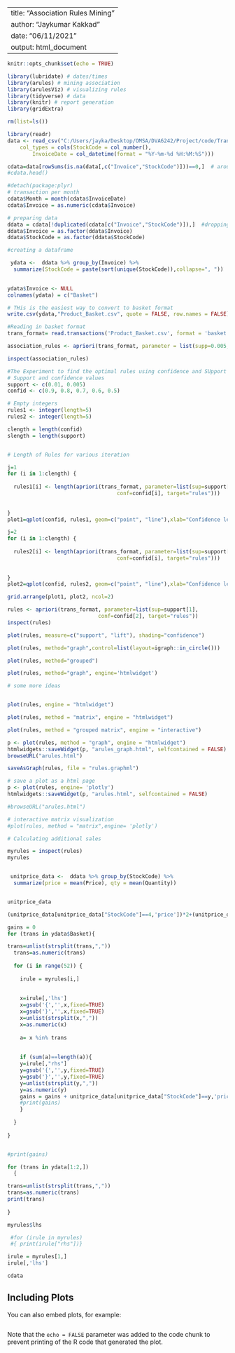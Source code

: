 
---
title: "Association Rules Mining"
author: "Jaykumar Kakkad"
date: "06/11/2021"
output: html_document
---

```r
knitr::opts_chunk$set(echo = TRUE)
```

```r
library(lubridate) # dates/times
library(arules) # mining association 
library(arulesViz) # visualizing rules
library(tidyverse) # data
library(knitr) # report generation
library(gridExtra)

```

```r
rm(list=ls())
```


```r
library(readr)
data <- read_csv("C:/Users/jayka/Desktop/OMSA/DVA6242/Project/code/TransactDataClean_3110.csv", 
    col_types = cols(StockCode = col_number(), 
        InvoiceDate = col_datetime(format = "%Y-%m-%d %H:%M:%S")))

```

```r

cdata=data[rowSums(is.na(data[,c("Invoice","StockCode")]))==0,]  # around 100 rows have NA in StockCode and hence those rows removed
#cdata.head()
```

```r
#detach(package:plyr)
# transaction per month
cdata$Month = month(cdata$InvoiceDate)
cdata$Invoice = as.numeric(cdata$Invoice)
```

```r

# preparing data
ddata = cdata[!duplicated(cdata[c("Invoice","StockCode")]),]  #dropping duplicates of stocks from each invoice
ddata$Invoice = as.factor(ddata$Invoice)
ddata$StockCode = as.factor(ddata$StockCode)

#creating a dataframe

 ydata <-  ddata %>% group_by(Invoice) %>%
  summarize(StockCode = paste(sort(unique(StockCode)),collapse=", "))
 
```

```r
ydata$Invoice <- NULL
colnames(ydata) = c("Basket")

```

```r
# THis is the easiest way to convert to basket format
write.csv(ydata,"Product_Basket.csv", quote = FALSE, row.names = FALSE)
```

```r
#Reading in basket format
trans_format= read.transactions('Product_Basket.csv', format = 'basket', sep=',')
```


```r
association_rules <- apriori(trans_format, parameter = list(supp=0.005, conf=0.8,maxlen=10))
```

```r
inspect(association_rules)

```


```r
#The Experiment to find the optimal rules using confidence and SUpport
# Support and confidence values
support <- c(0.01, 0.005)
confid <- c(0.9, 0.8, 0.7, 0.6, 0.5)

# Empty integers 
rules1 <- integer(length=5)
rules2 <- integer(length=5)

clength = length(confid)
slength = length(support)


# Length of Rules for various iteration

j=1
for (i in 1:clength) {
  
  rules1[i] <- length(apriori(trans_format, parameter=list(sup=support[j], 
                                   conf=confid[i], target="rules")))
  
  
}
plot1=qplot(confid, rules1, geom=c("point", "line"),xlab="Confidence level", ylab="Number of rules found")

j=2
for (i in 1:clength) {
  
  rules2[i] <- length(apriori(trans_format, parameter=list(sup=support[j], 
                                   conf=confid[i], target="rules")))
  
  
}
plot2=qplot(confid, rules2, geom=c("point", "line"),xlab="Confidence level", ylab="Number of rules found")

grid.arrange(plot1, plot2, ncol=2)

```



```r
rules <- apriori(trans_format, parameter=list(sup=support[1], 
                             conf=confid[2], target="rules"))
inspect(rules)
```
```r
plot(rules, measure=c("support", "lift"), shading="confidence")
```
```r
plot(rules, method="graph",control=list(layout=igraph::in_circle()))
```
```r
plot(rules, method="grouped")
```
```r
plot(rules, method="graph", engine='htmlwidget')
```
```r
# some more ideas



```


```r
plot(rules, engine = "htmlwidget")
```


```r
plot(rules, method = "matrix", engine = "htmlwidget")
```


```r
plot(rules, method = "grouped matrix", engine = "interactive")
```
```r
p <- plot(rules, method = "graph", engine = "htmlwidget")
htmlwidgets::saveWidget(p, "arules_graph.html", selfcontained = FALSE)
browseURL("arules.html")
```


```r
saveAsGraph(rules, file = "rules.graphml")
```

```r
# save a plot as a html page
p <- plot(rules, engine= 'plotly')
htmlwidgets::saveWidget(p, "arules.html", selfcontained = FALSE)
```


```r
#browseURL("arules.html")

# interactive matrix visualization
#plot(rules, method = "matrix",engine= 'plotly')
```


```r
# Calculating additional sales

myrules = inspect(rules)
myrules
```

```r

```

```r
 unitprice_data <-  ddata %>% group_by(StockCode) %>%
  summarize(price = mean(Price), qty = mean(Quantity))


unitprice_data

```
```r
(unitprice_data[unitprice_data["StockCode"]==4,'price'])*2+(unitprice_data[unitprice_data["StockCode"]==37,'price'])*2 

```

```r
gains = 0
for (trans in ydata$Basket){

trans=unlist(strsplit(trans,","))
  trans=as.numeric(trans)
  
  for (i in range(52)) {
    
    irule = myrules[i,]
    
    
    x=irule[,'lhs']
    x=gsub('{','',x,fixed=TRUE)
    x=gsub('}','',x,fixed=TRUE)
    x=unlist(strsplit(x,","))
    x=as.numeric(x)
    
    a= x %in% trans
    
    
    if (sum(a)==length(a)){
    y=irule[,"rhs"]
    y=gsub('{','',y,fixed=TRUE)
    y=gsub('}','',y,fixed=TRUE)
    y=unlist(strsplit(y,","))
    y=as.numeric(y)
    gains = gains + unitprice_data[unitprice_data["StockCode"]==y,'price']*unitprice_data[unitprice_data["StockCode"]==y,'qty']
    #print(gains)
    }
    
  }
  
} 


#print(gains)
```

```r
for (trans in ydata[1:2,])
  {

trans=unlist(strsplit(trans,","))
trans=as.numeric(trans)
print(trans)
  
}
```



```r
myrules$lhs
```
```r
 #for (irule in myrules)
 #{ print(irule["rhs"])}

irule = myrules[1,]
irule[,'lhs']

```
```r
cdata
```


## Including Plots

You can also embed plots, for example:

```r

```

Note that the `echo = FALSE` parameter was added to the code chunk to prevent printing of the R code that generated the plot.
